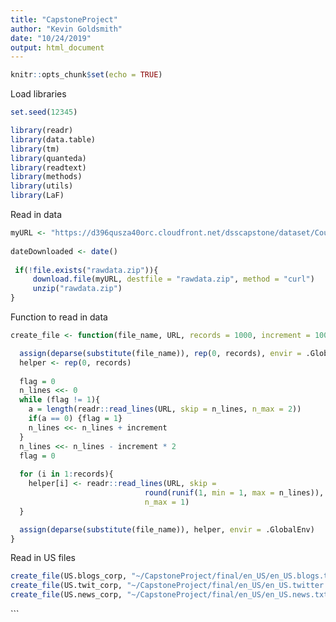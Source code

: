 ```yaml
---
title: "CapstoneProject"
author: "Kevin Goldsmith"
date: "10/24/2019"
output: html_document
---
```


```r
knitr::opts_chunk$set(echo = TRUE)
```

Load libraries
```r
set.seed(12345)

library(readr)
library(data.table)
library(tm)
library(quanteda)
library(readtext)
library(methods)
library(utils)
library(LaF)
```

Read in data
```r
myURL <- "https://d396qusza40orc.cloudfront.net/dsscapstone/dataset/Coursera-SwiftKey.zip"
 
dateDownloaded <- date()
 
 if(!file.exists("rawdata.zip")){
     download.file(myURL, destfile = "rawdata.zip", method = "curl")
     unzip("rawdata.zip")
}
```

Function to read in data
```r
create_file <- function(file_name, URL, records = 1000, increment = 10000) {

  assign(deparse(substitute(file_name)), rep(0, records), envir = .GlobalEnv)
  helper <- rep(0, records)
    
  flag = 0
  n_lines <<- 0
  while (flag != 1){
    a = length(readr::read_lines(URL, skip = n_lines, n_max = 2))
    if(a == 0) {flag = 1}
    n_lines <<- n_lines + increment
  }
  n_lines <<- n_lines - increment * 2
  flag = 0
  
  for (i in 1:records){
    helper[i] <- readr::read_lines(URL, skip =
                              round(runif(1, min = 1, max = n_lines)),
                              n_max = 1)
  }

  assign(deparse(substitute(file_name)), helper, envir = .GlobalEnv)
}
```

Read in US files
```r
create_file(US.blogs_corp, "~/CapstoneProject/final/en_US/en_US.blogs.txt", 1000, 10000)
create_file(US.twit_corp, "~/CapstoneProject/final/en_US/en_US.twitter.txt", 1000, 10000)
create_file(US.news_corp, "~/CapstoneProject/final/en_US/en_US.news.txt", 1000, 10000)

```



```
